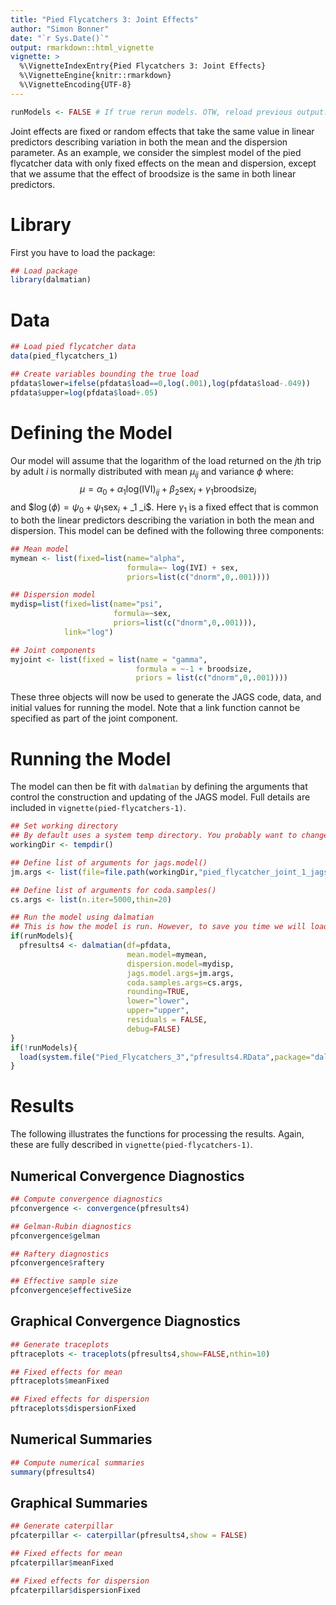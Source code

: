 ```yaml
---
title: "Pied Flycatchers 3: Joint Effects"
author: "Simon Bonner"
date: "`r Sys.Date()`"
output: rmarkdown::html_vignette
vignette: >
  %\VignetteIndexEntry{Pied Flycatchers 3: Joint Effects}
  %\VignetteEngine{knitr::rmarkdown}
  %\VignetteEncoding{UTF-8}
---
```


```r
runModels <- FALSE # If true rerun models. OTW, reload previous output.
```

Joint effects are fixed or random effects that take the same value in linear predictors describing variation in both the mean and the dispersion parameter. As an example, we consider the simplest model of the pied flycatcher data with only fixed effects on the mean and dispersion, except that we assume that the effect of broodsize is the same in both linear predictors. 

# Library

First you have to load the package:
```r
## Load package
library(dalmatian)
```

# Data

```r
## Load pied flycatcher data
data(pied_flycatchers_1)

## Create variables bounding the true load
pfdata$lower=ifelse(pfdata$load==0,log(.001),log(pfdata$load-.049))
pfdata$upper=log(pfdata$load+.05)
```

# Defining the Model
Our model will assume that the logarithm of the load returned on the $j$th trip by adult $i$ is normally distributed with mean $\mu_{ij}$ and variance $\phi$ where:
$$\mu=\alpha_0 + \alpha_1 \mathrm{log(IVI)}_{ij} + \beta_2 \mathrm{sex}_i + \gamma_1 \mathrm{broodsize}_i$$
and
$$\log(\phi)=\psi_0 + \psi_1\mathrm{sex}_i$ + \gamma_1 \mathrm{broodsize}_i$.
Here $\gamma_1$ is a fixed effect that is common to both the linear predictors describing the variation in both the mean and dispersion. This model can be defined with the following three components:
```r
## Mean model
mymean <- list(fixed=list(name="alpha",
                          formula=~ log(IVI) + sex,
                          priors=list(c("dnorm",0,.001))))

## Dispersion model
mydisp=list(fixed=list(name="psi",
                       formula=~sex,
                       priors=list(c("dnorm",0,.001))),
            link="log")

## Joint components
myjoint <- list(fixed = list(name = "gamma",
                            formula = ~-1 + broodsize,
                            priors = list(c("dnorm",0,.001))))

```
These three objects will now be used to generate the JAGS code, data, and initial values for running the model. Note that a link function cannot be specified as part of the joint component. 

# Running the Model 

The model can then be fit with `dalmatian` by defining the arguments that control the construction and updating of the JAGS model. Full details are included in `vignette(pied-flycatchers-1)`. 
```r

## Set working directory
## By default uses a system temp directory. You probably want to change this.
workingDir <- tempdir()

## Define list of arguments for jags.model()
jm.args <- list(file=file.path(workingDir,"pied_flycatcher_joint_1_jags.R"),n.adapt=1000)

## Define list of arguments for coda.samples()
cs.args <- list(n.iter=5000,thin=20)

## Run the model using dalmatian
## This is how the model is run. However, to save you time we will load output from a previous run instead.
if(runModels){
  pfresults4 <- dalmatian(df=pfdata,
                          mean.model=mymean,
                          dispersion.model=mydisp,
                          jags.model.args=jm.args,
                          coda.samples.args=cs.args,
                          rounding=TRUE,
                          lower="lower",
                          upper="upper",
                          residuals = FALSE,
                          debug=FALSE)
}
if(!runModels){
  load(system.file("Pied_Flycatchers_3","pfresults4.RData",package="dalmatian"))
}
```

# Results

The following illustrates the functions for processing the results. Again, these are fully described in `vignette(pied-flycatchers-1)`.

## Numerical Convergence Diagnostics
```r
## Compute convergence diagnostics
pfconvergence <- convergence(pfresults4)

## Gelman-Rubin diagnostics
pfconvergence$gelman

## Raftery diagnostics
pfconvergence$raftery

## Effective sample size
pfconvergence$effectiveSize
```

## Graphical Convergence Diagnostics
```r
## Generate traceplots
pftraceplots <- traceplots(pfresults4,show=FALSE,nthin=10)

## Fixed effects for mean
pftraceplots$meanFixed

## Fixed effects for dispersion
pftraceplots$dispersionFixed

```

## Numerical Summaries
```r
## Compute numerical summaries
summary(pfresults4)
```

## Graphical Summaries
```r
## Generate caterpillar
pfcaterpillar <- caterpillar(pfresults4,show = FALSE)

## Fixed effects for mean
pfcaterpillar$meanFixed

## Fixed effects for dispersion
pfcaterpillar$dispersionFixed
```
